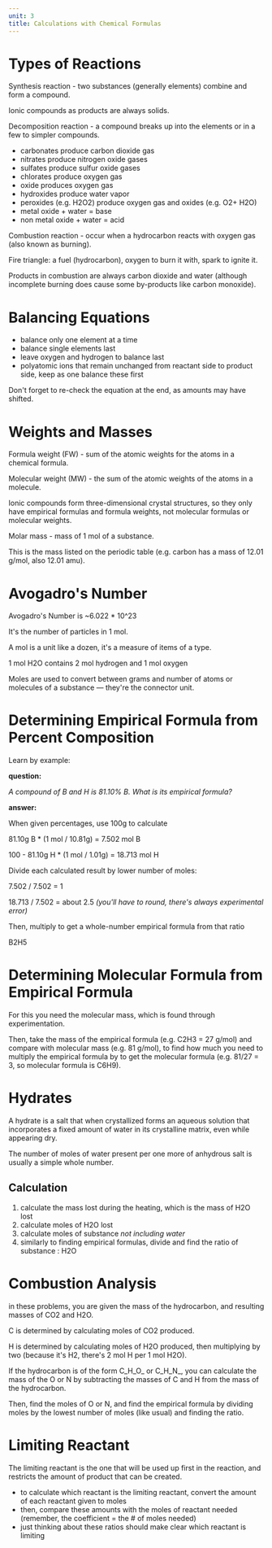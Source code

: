 ```yaml
---
unit: 3
title: Calculations with Chemical Formulas
---
```


# Types of Reactions

Synthesis reaction - two substances (generally elements) combine and form a compound. 

Ionic compounds as products are always solids. 

Decomposition reaction - a compound breaks up into the elements or in a few to simpler compounds. 

- carbonates produce carbon dioxide gas
- nitrates produce nitrogen oxide gases
- sulfates produce sulfur oxide gases
- chlorates produce oxygen gas
- oxide produces oxygen gas
- hydroxides produce water vapor
- peroxides (e.g. H2O2) produce oxygen gas and oxides (e.g. O2+ H2O)
- metal oxide + water = base
- non metal oxide + water = acid

Combustion reaction - occur when a hydrocarbon reacts with oxygen gas (also known as burning). 

Fire triangle: a fuel (hydrocarbon), oxygen to burn it with, spark to ignite it. 

Products in combustion are always carbon dioxide and water (although incomplete burning does cause some by-products like carbon monoxide). 

# Balancing Equations

- balance only one element at a time
- balance single elements last
- leave oxygen and hydrogen to balance last
- polyatomic ions that remain unchanged from reactant side to product side, keep as one balance these first

Don't forget to re-check the equation at the end, as amounts may have shifted. 

# Weights and Masses

Formula weight (FW) - sum of the atomic weights for the atoms in a chemical formula. 

Molecular weight (MW) - the sum of the atomic weights of the atoms in a molecule. 

Ionic compounds form three-dimensional crystal structures, so they only have empirical formulas and formula weights, not molecular formulas or molecular weights. 

Molar mass - mass of 1 mol of a substance. 

This is the mass listed on the periodic table (e.g. carbon has a mass of 12.01 g/mol, also 12.01 amu). 

# Avogadro's Number

Avogadro's Number is ~6.022 * 10^23

It's the number of particles in 1 mol. 

A mol is a unit like a dozen, it's a measure of items of a type. 

1 mol H2O contains 2 mol hydrogen and 1 mol oxygen

Moles are used to convert between grams and number of atoms or molecules of a substance — they're the connector unit. 

# Determining Empirical Formula from Percent Composition

Learn by example: 

**question:** 

*A compound of B and H is 81.10% B. What is its empirical formula?* 

**answer:** 

When given percentages, use 100g to calculate

81.10g B * (1 mol / 10.81g) = 7.502 mol B

100 - 81.10g H * (1 mol / 1.01g) = 18.713 mol H

Divide each calculated result by lower number of moles: 

7.502 / 7.502 = 1

18.713 / 7.502 = about 2.5 *(you'll have to round, there's always experimental error)*

Then, multiply to get a whole-number empirical formula from that ratio

B2H5

# Determining Molecular Formula from Empirical Formula

For this you need the molecular mass, which is found through experimentation. 

Then, take the mass of the empirical formula (e.g. C2H3 = 27 g/mol) and compare with molecular mass (e.g. 81 g/mol), to find how much you need to multiply the empirical formula by to get the molecular formula (e.g. 81/27 = 3, so molecular formula is C6H9). 

# Hydrates

A hydrate is a salt that when crystallized forms an aqueous solution that incorporates a fixed amount of water in its crystalline matrix, even while appearing dry. 

The number of moles of water present per one more of anhydrous salt is usually a simple whole number. 

## Calculation

1. calculate the mass lost during the heating, which is the mass of H2O lost
2. calculate moles of H2O lost
3. calculate moles of substance *not including water*
4. similarly to finding empirical formulas, divide and find the ratio of substance : H2O

# Combustion Analysis

in these problems, you are given the mass of the hydrocarbon, and resulting masses of CO2 and H2O. 

C is determined by calculating moles of CO2 produced. 

H is determined by calculating moles of H2O produced, then multiplying by two (because it's H2, there's 2 mol H per 1 mol H2O). 

If the hydrocarbon is of the form C_H_O_ or C_H_N_, you can calculate the mass of the O or N by subtracting the masses of C and H from the mass of the hydrocarbon. 

Then, find the moles of O or N, and find the empirical formula by dividing moles by the lowest number of moles (like usual) and finding the ratio. 

# Limiting Reactant

The limiting reactant is the one that will be used up first in the reaction, and restricts the amount of product that can be created. 

- to calculate which reactant is the limiting reactant, convert the amount of each reactant given to moles
- then, compare these amounts with the moles of reactant needed (remember, the coefficient = the # of moles needed)
- just thinking about these ratios should make clear which reactant is limiting